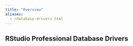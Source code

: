 ```yaml
---
title: "Overview"
aliases:
  - /database-drivers.html
---
```


## RStudio Professional Database Drivers {.pro-header}


